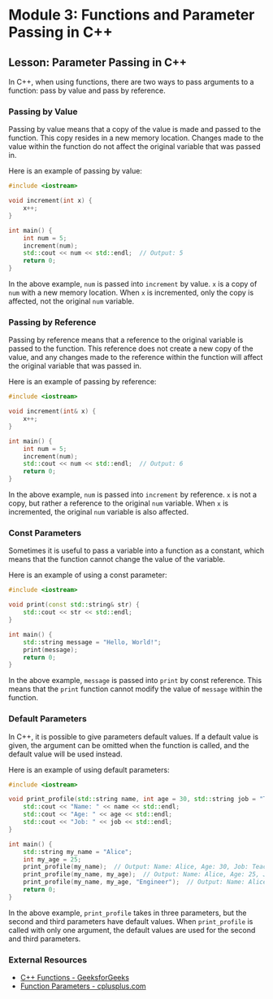 # Module 3: Functions and Parameter Passing in C++

## Lesson: Parameter Passing in C++

In C++, when using functions, there are two ways to pass arguments to a function: pass by value and pass by reference. 

### Passing by Value

Passing by value means that a copy of the value is made and passed to the function. This copy resides in a new memory location. Changes made to the value within the function do not affect the original variable that was passed in.

Here is an example of passing by value: 

```c++
#include <iostream>

void increment(int x) {
    x++;
}

int main() {
    int num = 5;
    increment(num);
    std::cout << num << std::endl;  // Output: 5
    return 0;
}
```

In the above example, `num` is passed into `increment` by value. `x` is a copy of `num` with a new memory location. When `x` is incremented, only the copy is affected, not the original `num` variable. 

### Passing by Reference

Passing by reference means that a reference to the original variable is passed to the function. This reference does not create a new copy of the value, and any changes made to the reference within the function will affect the original variable that was passed in. 

Here is an example of passing by reference: 

```c++
#include <iostream>

void increment(int& x) {
    x++;
}

int main() {
    int num = 5;
    increment(num);
    std::cout << num << std::endl;  // Output: 6
    return 0;
}
```

In the above example, `num` is passed into `increment` by reference. `x` is not a copy, but rather a reference to the original `num` variable. When `x` is incremented, the original `num` variable is also affected. 

### Const Parameters

Sometimes it is useful to pass a variable into a function as a constant, which means that the function cannot change the value of the variable. 

Here is an example of using a const parameter: 

```c++
#include <iostream>

void print(const std::string& str) {
    std::cout << str << std::endl;
}

int main() {
    std::string message = "Hello, World!";
    print(message);
    return 0;
}
```

In the above example, `message` is passed into `print` by const reference. This means that the `print` function cannot modify the value of `message` within the function. 

### Default Parameters

In C++, it is possible to give parameters default values. If a default value is given, the argument can be omitted when the function is called, and the default value will be used instead. 

Here is an example of using default parameters: 

```c++
#include <iostream>

void print_profile(std::string name, int age = 30, std::string job = "Teacher") {
    std::cout << "Name: " << name << std::endl;
    std::cout << "Age: " << age << std::endl;
    std::cout << "Job: " << job << std::endl;
}

int main() {
    std::string my_name = "Alice";
    int my_age = 25;
    print_profile(my_name);  // Output: Name: Alice, Age: 30, Job: Teacher
    print_profile(my_name, my_age);  // Output: Name: Alice, Age: 25, Job: Teacher
    print_profile(my_name, my_age, "Engineer");  // Output: Name: Alice, Age: 25, Job: Engineer
    return 0;
}
```

In the above example, `print_profile` takes in three parameters, but the second and third parameters have default values. When `print_profile` is called with only one argument, the default values are used for the second and third parameters. 

### External Resources

- [C++ Functions - GeeksforGeeks](https://www.geeksforgeeks.org/functions-in-cpp/)
- [Function Parameters - cplusplus.com](http://www.cplusplus.com/doc/tutorial/functions2/)